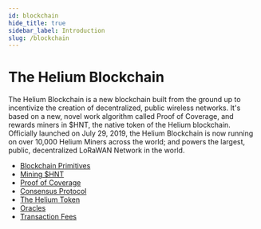 ```yaml
---
id: blockchain
hide_title: true
sidebar_label: Introduction
slug: /blockchain
---
```


# The Helium Blockchain

The Helium Blockchain is a new blockchain built from the ground up to
incentivize the creation of decentralized, public wireless networks. It's based
on a new, novel work algorithm called Proof of Coverage, and rewards miners in
$HNT, the native token of the Helium blockchain. Officially launched on July 29,
2019, the Helium Blockchain is now running on over 10,000 Helium Miners across
the world; and powers the largest, public, decentralized LoRaWAN Network in the
world.

- [Blockchain Primitives][blockchain.primitives]
- [Mining $HNT][blockchain.mining]
- [Proof of Coverage][blockchain.proof-of-coverage]
- [Consensus Protocol][blockchain.consensus-protocol]
- [The Helium Token][blockchain.helium-token]
- [Oracles][blockchain.oracles]
- [Transaction Fees][blockchain.transaction-fees]
<!-- * [Chain Variables][blockchain.chain-variables] -->

[blockchain.primitives]: /blockchain/blockchain-primitives
[blockchain.mining]: /blockchain/mining
[blockchain.proof-of-coverage]: /blockchain/proof-of-coverage
[blockchain.consensus-protocol]: /blockchain/consensus-protocol
[blockchain.helium-token]: /blockchain/helium-token
[blockchain.oracles]: /blockchain/oracles
[blockchain.transaction-fees]: /blockchain/transaction-fees

<!-- [blockchain.chain-variables]: /blockchain/chain-variables -->
